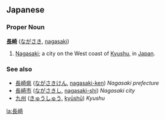 == Japanese ==
=== Proper Noun ===
'''[[長]][[崎]]''' ([[ながさき]], [[nagasaki]])

# [[Nagasaki]]; a city on the West coast of [[Kyushu]], in [[Japan]].

=== See also ===
*[[長崎県]] ([[ながさきけん]], [[nagasakiken|nagasaki-ken]]) ''Nagasaki prefecture''
*[[長崎市]] ([[ながさきし]], [[nagasakishi|nagasaki-shi]]) ''Nagasaki city''
*[[九州]] ([[きゅうしゅう]], [[kyūshū]]) ''Kyushu''

[[la:長崎]]